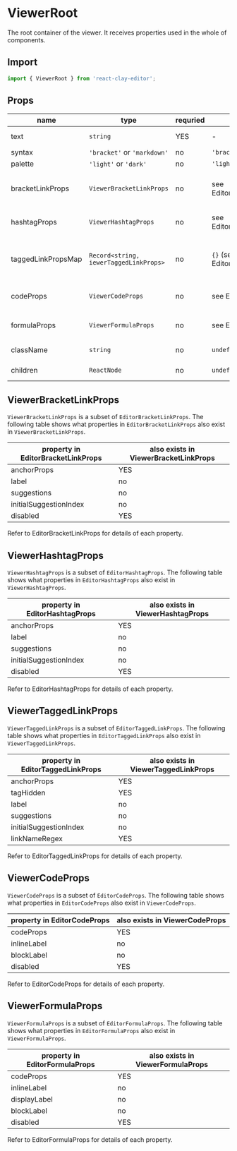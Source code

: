 
<Meta title="API/ViewerRoot" />

# ViewerRoot

The root container of the viewer. It receives properties used in the whole of components.


<div style={{ display: 'flex', justifyContent: 'center' }}>
  <Api colorized="fixed-container" />
</div>

## Import

```ts
import { ViewerRoot } from 'react-clay-editor';
```

## Props

| name               | type                                   | requried | default                                                                                                  | description                                                                                             |
| ------------------ | -------------------------------------- | -------- | -------------------------------------------------------------------------------------------------------- | ------------------------------------------------------------------------------------------------------- |
| text               | `string`                               | YES      | -                                                                                                        | syntactic text in the viewer                                                                            |
| syntax             | `'bracket'` or `'markdown'`            | no       | `'bracket'`                                                                                              | syntax of the text                                                                                      |
| palette            | `'light'` or `'dark'`                  | no       | `'light'`                                                                                                | theme of the editor                                                                                     |
| bracketLinkProps   | `ViewerBracketLinkProps`               | no       | see <LinkTo kind="api-editorroot--page#editorbracketlinkprops">EditorBracketLinkProps</LinkTo>           | configurations of bracket links, a subset of EditorBracketLinkProps                                     |
| hashtagProps       | `ViewerHashtagProps`                   | no       | see <LinkTo kind="api-editorroot--page#editorhashtagprops">EditorHashtagProps</LinkTo>                   | configurations of hashtags, a subset of EditorHashtagProps                                              |
| taggedLinkPropsMap | `Record<string, iewerTaggedLinkProps>` | no       | `{}` (see also <LinkTo kind="api-editorroot--page#editortaggedlinkprops">EditorTaggedLinkProps</LinkTo>) | map of tag names to configurations of tagged links, a subset of `Record<string, EditorTaggedLinkProps>` |
| codeProps          | `ViewerCodeProps`                      | no       | see <LinkTo kind="api-editorroot--page#editorcodeprops">EditorCodeProps</LinkTo>                         | configurations of code strings, a subset of EditorCodeProps                                             |
| formulaProps       | `ViewerFormulaProps`                   | no       | see <LinkTo kind="api-editorroot--page#editorformulaprops">EditorFormulaProps</LinkTo>                   | configurations of math formulas, a subset of EditorFormulaProps                                         |
| className          | `string`                               | no       | `undefined`                                                                                              | CSS className of ViewerRoot                                                                             |
| children           | `ReactNode`                            | no       | `undefined`                                                                                              | content of the component                                                                                |

## ViewerBracketLinkProps

`ViewerBracketLinkProps` is a subset of `EditorBracketLinkProps`. The following table shows what properties in
`EditorBracketLinkProps` also exist in `ViewerBracketLinkProps`.

| property in EditorBracketLinkProps | also exists in ViewerBracketLinkProps |
| ---------------------------------- | ------------------------------------- |
| anchorProps                        | YES                                   |
| label                              | no                                    |
| suggestions                        | no                                    |
| initialSuggestionIndex             | no                                    |
| disabled                           | YES                                   |

Refer to <LinkTo kind="api-editorroot--page#editorbracketlinkprops">EditorBracketLinkProps</LinkTo> for details of each
property.

## ViewerHashtagProps

`ViewerHashtagProps` is a subset of `EditorHashtagProps`. The following table shows what properties in
`EditorHashtagProps` also exist in `ViewerHashtagProps`.

| property in EditorHashtagProps | also exists in ViewerHashtagProps |
| ------------------------------ | --------------------------------- |
| anchorProps                    | YES                               |
| label                          | no                                |
| suggestions                    | no                                |
| initialSuggestionIndex         | no                                |
| disabled                       | YES                               |

Refer to <LinkTo kind="api-editorroot--page#editorhashtagprops">EditorHashtagProps</LinkTo> for details of each
property.

## ViewerTaggedLinkProps

`ViewerTaggedLinkProps` is a subset of `EditorTaggedLinkProps`. The following table shows what properties in
`EditorTaggedLinkProps` also exist in `ViewerTaggedLinkProps`.

| property in EditorTaggedLinkProps | also exists in ViewerTaggedLinkProps |
| --------------------------------- | ------------------------------------ |
| anchorProps                       | YES                                  |
| tagHidden                         | YES                                  |
| label                             | no                                   |
| suggestions                       | no                                   |
| initialSuggestionIndex            | no                                   |
| linkNameRegex                     | YES                                  |

Refer to <LinkTo kind="api-editorroot--page#editortaggedlinkprops">EditorTaggedLinkProps</LinkTo> for details of each
property.

## ViewerCodeProps

`ViewerCodeProps` is a subset of `EditorCodeProps`. The following table shows what properties in `EditorCodeProps` also
exist in `ViewerCodeProps`.

| property in EditorCodeProps | also exists in ViewerCodeProps |
| --------------------------- | ------------------------------ |
| codeProps                   | YES                            |
| inlineLabel                 | no                             |
| blockLabel                  | no                             |
| disabled                    | YES                            |

Refer to <LinkTo kind="api-editorroot--page#editorcodeprops">EditorCodeProps</LinkTo> for details of each property.

## ViewerFormulaProps

`ViewerFormulaProps` is a subset of `EditorFormulaProps`. The following table shows what properties in
`EditorFormulaProps` also exist in `ViewerFormulaProps`.

| property in EditorFormulaProps | also exists in ViewerFormulaProps |
| ------------------------------ | --------------------------------- |
| codeProps                      | YES                               |
| inlineLabel                    | no                                |
| displayLabel                   | no                                |
| blockLabel                     | no                                |
| disabled                       | YES                               |

Refer to <LinkTo kind="api-editorroot--page#editorformulaprops">EditorFormulaProps</LinkTo> for details of each
property.
